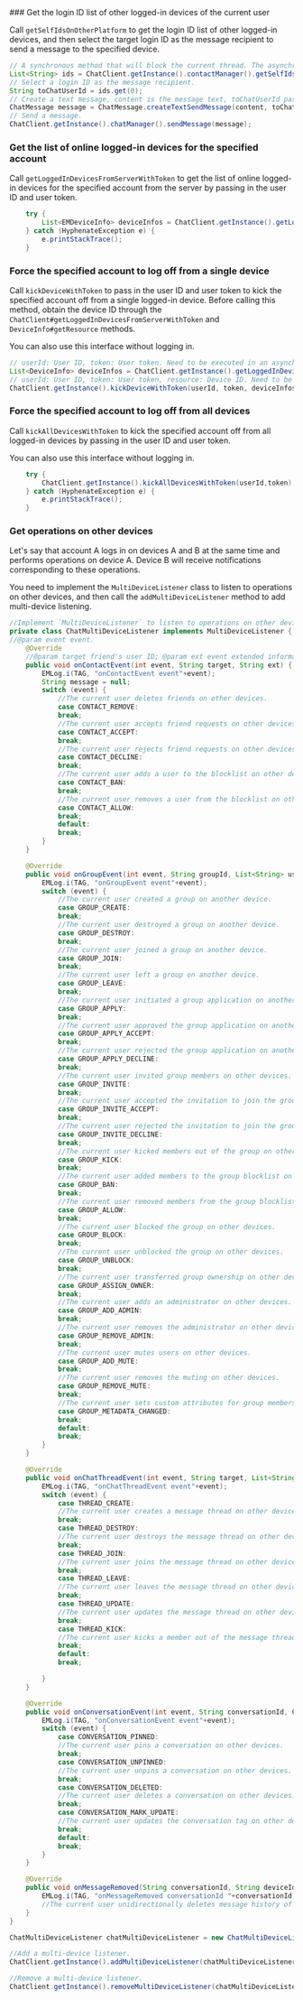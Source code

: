 <PlatformWrapper platform="android">
### Get the login ID list of other logged-in devices of the current user

Call `getSelfIdsOnOtherPlatform` to get the login ID list of other logged-in devices, and then select the target login ID as the message recipient to send a message to the specified device.

```java
// A synchronous method that will block the current thread. The asynchronous method is asyncGetSelfIdsOnOtherPlatform(ValueCallBack).
List<String> ids = ChatClient.getInstance().contactManager().getSelfIdsOnOtherPlatform();
// Select a login ID as the message recipient.
String toChatUserId = ids.get(0);
// Create a text message, content is the message text, toChatUserId passes in the login ID as the message recipient.
ChatMessage message = ChatMessage.createTextSendMessage(content, toChatUserId);
// Send a message.
ChatClient.getInstance().chatManager().sendMessage(message);
```

### Get the list of online logged-in devices for the specified account

Call `getLoggedInDevicesFromServerWithToken` to get the list of online logged-in devices for the specified account from the server by passing in the user ID and user token.

```java
    try {
        List<EMDeviceInfo> deviceInfos = ChatClient.getInstance().getLoggedInDevicesFromServerWithToken(userId, token);
    } catch (HyphenateException e) {
        e.printStackTrace();
    }
```

### Force the specified account to log off from a single device

Call `kickDeviceWithToken` to pass in the user ID and user token to kick the specified account off from a single logged-in device. Before calling this method, obtain the device ID through the `ChatClient#getLoggedInDevicesFromServerWithToken` and `DeviceInfo#getResource` methods.

<Admonition type="info" title="Note">You can also use this interface without logging in.</Admonition>

```java
// userId: User ID, token: User token. Need to be executed in an asynchronous thread.
List<DeviceInfo> deviceInfos = ChatClient.getInstance().getLoggedInDevicesFromServerWithToken(userId, token);
// userId: User ID, token: User token, resource: Device ID. Need to be executed in an asynchronous thread.
ChatClient.getInstance().kickDeviceWithToken(userId, token, deviceInfos.get(selectedIndex).getResource());
```

### Force the specified account to log off from all devices

Call `kickAllDevicesWithToken` to kick the specified account off from all logged-in devices by passing in the user ID and user token.

<Admonition type="info" title="Note">You can also use this interface without logging in.</Admonition>

```java
    try {
        ChatClient.getInstance().kickAllDevicesWithToken(userId,token);
    } catch (HyphenateException e) {
        e.printStackTrace();
    }
```

### Get operations on other devices

Let's say that account A logs in on devices A and B at the same time and performs operations on device A. Device B will receive notifications corresponding to these operations.

You need to implement the `MultiDeviceListener` class to listen to operations on other devices, and then call the `addMultiDeviceListener` method to add multi-device listening.

```java
//Implement `MultiDeviceListener` to listen to operations on other devices.
private class ChatMultiDeviceListener implements MultiDeviceListener {
//@param event event.
    @Override
    //@param target friend's user ID; @param ext event extended information.
    public void onContactEvent(int event, String target, String ext) {
        EMLog.i(TAG, "onContactEvent event"+event);
        String message = null;
        switch (event) {
            //The current user deletes friends on other devices.
            case CONTACT_REMOVE:
            break;
            //The current user accepts friend requests on other devices.
            case CONTACT_ACCEPT:
            break;
            //The current user rejects friend requests on other devices.
            case CONTACT_DECLINE:
            break;
            //The current user adds a user to the blocklist on other devices.
            case CONTACT_BAN:
            break;
            //The current user removes a user from the blocklist on other devices.
            case CONTACT_ALLOW:
            break;
            default:
            break;
        }
    }

    @Override
    public void onGroupEvent(int event, String groupId, List<String> userIds) {
        EMLog.i(TAG, "onGroupEvent event"+event);
        switch (event) {
            //The current user created a group on another device.
            case GROUP_CREATE:
            break;
            //The current user destroyed a group on another device.
            case GROUP_DESTROY:
            break;
            //The current user joined a group on another device.
            case GROUP_JOIN:
            break;
            //The current user left a group on another device.
            case GROUP_LEAVE:
            break;
            //The current user initiated a group application on another device.
            case GROUP_APPLY:
            break;
            //The current user approved the group application on another device.
            case GROUP_APPLY_ACCEPT:
            break;
            //The current user rejected the group application on another device.
            case GROUP_APPLY_DECLINE:
            break;
            //The current user invited group members on other devices.
            case GROUP_INVITE:
            break;
            //The current user accepted the invitation to join the group on other devices.
            case GROUP_INVITE_ACCEPT:
            break;
            //The current user rejected the invitation to join the group on other devices.
            case GROUP_INVITE_DECLINE:
            break;
            //The current user kicked members out of the group on other devices.
            case GROUP_KICK:
            break;
            //The current user added members to the group blocklist on other devices.
            case GROUP_BAN:
            break;
            //The current user removed members from the group blocklist on other devices.
            case GROUP_ALLOW:
            break;
            //The current user blocked the group on other devices.
            case GROUP_BLOCK:
            break;
            //The current user unblocked the group on other devices.
            case GROUP_UNBLOCK:
            break;
            //The current user transferred group ownership on other devices.
            case GROUP_ASSIGN_OWNER:
            break;
            //The current user adds an administrator on other devices.
            case GROUP_ADD_ADMIN:
            break;
            //The current user removes the administrator on other devices.
            case GROUP_REMOVE_ADMIN:
            break;
            //The current user mutes users on other devices.
            case GROUP_ADD_MUTE:
            break;
            //The current user removes the muting on other devices.
            case GROUP_REMOVE_MUTE:
            break;
            //The current user sets custom attributes for group members on other devices.
            case GROUP_METADATA_CHANGED:
            break;
            default:
            break;
        }
    }

    @Override
    public void onChatThreadEvent(int event, String target, List<String> userIds) {
        EMLog.i(TAG, "onChatThreadEvent event"+event);
        switch (event) {
            case THREAD_CREATE:
            //The current user creates a message thread on other devices.
            break;
            case THREAD_DESTROY:
            //The current user destroys the message thread on other devices.
            break;
            case THREAD_JOIN:
            //The current user joins the message thread on other devices.
            break;
            case THREAD_LEAVE:
            //The current user leaves the message thread on other devices.
            break;
            case THREAD_UPDATE:
            //The current user updates the message thread on other devices.
            break;
            case THREAD_KICK:
            //The current user kicks a member out of the message thread on other devices.
            break;
            default:
            break;

        }
    }

    @Override
    public void onConversationEvent(int event, String conversationId, Conversation.ConversationType type) {
        EMLog.i(TAG, "onConversationEvent event"+event);
        switch (event) {
            case CONVERSATION_PINNED:
            //The current user pins a conversation on other devices.
            break;
            case CONVERSATION_UNPINNED:
            //The current user unpins a conversation on other devices.
            break;
            case CONVERSATION_DELETED:
            //The current user deletes a conversation on other devices.
            break;
            case CONVERSATION_MARK_UPDATE:
            //The current user updates the conversation tag on other devices, including adding and removing conversation tags.
            break;
            default:
            break;
        }
    }

    @Override
    public void onMessageRemoved(String conversationId, String deviceId) {
        EMLog.i(TAG, "onMessageRemoved conversationId "+conversationId);
        //The current user unidirectionally deletes message history of a conversation on other devices from the server.
    }
}

ChatMultiDeviceListener chatMultiDeviceListener = new ChatMultiDeviceListener();

//Add a multi-device listener.
ChatClient.getInstance().addMultiDeviceListener(chatMultiDeviceListener);

//Remove a multi-device listener.
ChatClient.getInstance().removeMultiDeviceListener(chatMultiDeviceListener);
```
</PlatformWrapper>